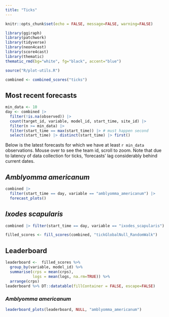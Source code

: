```yaml
---
title: "Ticks"
---
```


```r
knitr::opts_chunk$set(echo = FALSE, message=FALSE, warning=FALSE)
```

```r
library(ggiraph)
library(patchwork)
library(tidyverse)
library(neon4cast)
library(score4cast)
library(thematic)
thematic_rmd(bg="white", fg="black", accent="blue")

source("R/plot-utils.R")

```

```r
combined <- combined_scores("ticks")
```

## Most recent forecasts

```r
min_data <- 10
day <- combined |>
  filter(!is.na(observed)) |>
  count(target_id, variable, model_id, start_time, site_id) |>
  filter(n >= min_data) |> 
  filter(start_time == max(start_time)) |> # must happen second
  select(start_time) |> distinct(start_time) |> first()

```


Below is the latest forecasts for which we have at least `r min_data` observations. Mouse over to see the team id, scroll to zoom.  Note that due to latency of data collection for ticks, 'forecasts' lag considerably behind current dates.



::: {.panel-tabset}


## _Amblyomma americanum_

```r
combined |> 
  filter(start_time == day, variable == "amblyomma_americanum") |> 
  forecast_plots()
```

## _Ixodes scapularis_

```r
combined |> filter(start_time == day, variable == "ixodes_scapularis") |> forecast_plots()
```


:::






```r
filled_scores <- fill_scores(combined, "tickGlobalNull_RandomWalk")
```

## Leaderboard

```r

leaderboard <-  filled_scores %>% 
  group_by(variable, model_id) %>%
  summarise(crps = mean(crps),
            logs = mean(logs, na.rm=TRUE)) %>% 
  arrange(crps)
leaderboard %>% DT::datatable(fillContainer = FALSE, escape=FALSE)
```



### _Amblyomma americanum_

```r
leaderboard_plots(leaderboard, NULL, "amblyomma_americanum")
```
<!-- Consider adding site-by-site breakout on scores -->


